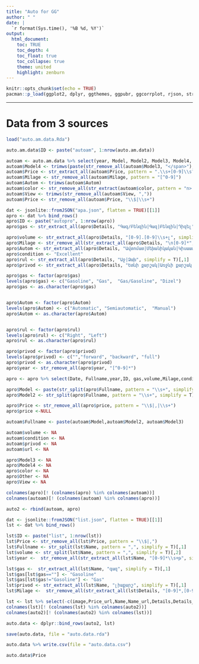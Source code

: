 ---
title: "Auto for GG"
author: " "
date: |
  `r format(Sys.time(), '%B %d, %Y')` 
output: 
  html_document:
    toc: TRUE
    toc_depth: 4
    toc_float: true
    toc_collapse: true
    theme: united
    highlight: zenburn
---

```{r setup, include = FALSE}
knitr::opts_chunk$set(echo = TRUE)
pacman::p_load(ggplot2, dplyr, ggthemes, ggpubr, ggcorrplot, rjson, stringr)
```

***
# Data from 3 sources

```{r}
load("auto.am.data.Rda")

auto.am.data$ID <- paste("autoam", 1:nrow(auto.am.data))

autoam <- auto.am.data %>% select(year, Model, Model2, Model3, Model4, Price, Milage, Autom, rul, gas, color, Other, View, Date, ID)
autoam$Model4 <- trimws(paste(str_remove_all(autoam$Model3, "</span>"), trimws(str_remove_all(autoam$Model4, ",|/|Ayo"))))
autoam$Price <- str_extract_all(autoam$Price, pattern = ".\\s+[0-9]\\s?[0-9]*",simplify = T)
autoam$Milage <- str_remove_all(autoam$Milage, pattern = "[^0-9]")
autoam$Autom <- trimws(autoam$Autom)
autoam$color <- str_remove_all(str_extract(autoam$color, pattern = "n>.*"),"n>")
autoam$View <- trimws(str_remove_all(autoam$View, ","))
autoam$Price <- str_remove_all(autoam$Price, "\\$|\\s+")
```



```{r}
dat <- jsonlite::fromJSON("apa.json", flatten = TRUE)[[1]]
apro <- dat %>% bind_rows() 
apro$ID <- paste("autopro", 1:nrow(apro))
apro$gas <- str_extract_all(apro$Details, "Գազ/Բենզին|Գազ|Բենզին|Դիզել", simplify = T)[,1]

apro$volume <- str_extract_all(apro$Details, "[0-9].[0-9]\\s+լ", simplify = T)[,1]
apro$Milage <- str_remove_all(str_extract_all(apro$Details, "\n[0-9]*", simplify = T)[,1],pattern = "\n")
apro$Autom <- str_extract_all(apro$Details, "Ավտոմատ|Մեխանիկական|Կիսաավտոմատ", simplify = T)[,1]
apro$condition <- "Excellent"
apro$rul <- str_extract_all(apro$Details, "Աջ|Ձախ", simplify = T)[,1]
apro$privod <- str_extract_all(apro$Details, "Ետևի քարշակ|Առջևի քարշակ|Լիաքարշակ", simplify = T)[,1]

apro$gas <- factor(apro$gas)
levels(apro$gas) <- c("Gasoline", "Gas",  "Gas/Gasoline", "Dizel")
apro$gas <- as.character(apro$gas)


apro$Autom <- factor(apro$Autom)
levels(apro$Autom) <- c("Automatic", "Semiautomatic",  "Manual")
apro$Autom <- as.character(apro$Autom)


apro$rul <- factor(apro$rul)
levels(apro$rul) <- c("Right", "Left")
apro$rul <- as.character(apro$rul)

apro$privod <- factor(apro$privod)
levels(apro$privod) <- c("","forward", "backward", "full")
apro$privod <- as.character(apro$privod)
apro$year <- str_remove_all(apro$year, "[^0-9]*")

apro <- apro %>% select(Date, Fullname,year,ID, gas,volume,Milage,condition,Autom,rul,privod,price,url)

apro$Model <- paste(str_split(apro$Fullname, pattern = "\\s+", simplify = T)[,1],str_split(apro$Fullname, pattern = "\\s+", simplify = T)[,2])
apro$Model2 <- str_split(apro$Fullname, pattern = "\\s+", simplify = T)[,3]

apro$Price <- str_remove_all(apro$price, pattern = "\\$|,|\\s+")
apro$price <-NULL

autoam$Fullname <- paste(autoam$Model,autoam$Model2, autoam$Model3)

autoam$volume <- NA
autoam$condition <- NA
autoam$privod <- NA
autoam$url <- NA

apro$Model3 <- NA
apro$Model4 <- NA
apro$color <- NA
apro$Other <- NA
apro$View <- NA

colnames(apro)[! (colnames(apro) %in% colnames(autoam))]
colnames(autoam)[! (colnames(autoam) %in% colnames(apro))]

auto2 <- rbind(autoam, apro)
```

```{r}
dat <- jsonlite::fromJSON("list.json", flatten = TRUE)[[1]]
lst <- dat %>% bind_rows() 

lst$ID <- paste("list", 1:nrow(lst))
lst$Price <- str_remove_all(lst$Price, pattern = "\\$|,")
lst$Fullname <- str_split(lst$Name, pattern = ",", simplify = T)[,1]
lst$volume <- str_split(lst$Name, pattern = ",", simplify = T)[,2]
lst$year <-  str_remove_all(str_extract_all(lst$Name, "[0-9]*\\s+թ", simplify = T)[,1],pattern = "[^0-9]*")

lst$gas <-  str_extract_all(lst$Name, "գազ", simplify = T)[,1]
lst$gas[lst$gas==""] <- "Gasoline"
lst$gas[lst$gas!="Gasoline"] <- "Gas"
lst$privod <- str_extract_all(lst$Name, "լիաքարշ", simplify = T)[,1]
lst$Milage <-  str_remove_all(str_extract_all(lst$Details, "[0-9]*,[0-9]*\\s+կմ", simplify = T)[,1],pattern = "[^0-9]*")

lst <- lst %>% select(-c(image,Price_url,Name,Name_url,Details,Details_url))
colnames(lst)[! (colnames(lst) %in% colnames(auto2))]
colnames(auto2)[! (colnames(auto2) %in% colnames(lst))]

auto.data <- dplyr::bind_rows(auto2, lst)

save(auto.data, file = "auto.data.rda")

auto.data %>% write.csv(file = "auto.data.csv")

auto.data$Price
```

